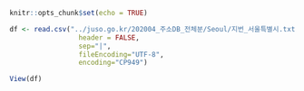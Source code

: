 
```r
knitr::opts_chunk$set(echo = TRUE)
```

```r

df <- read.csv("../juso.go.kr/202004_주소DB_전체분/Seoul/지번_서울특별시.txt", 
                 header = FALSE,
                 sep="|",
                 fileEncoding="UTF-8",
                 encoding="CP949")

```


```r

View(df)

```













